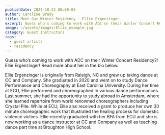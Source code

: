 ```yaml
---
publishDate: 2024-10-22 00:00:00
author: Caroline Brady
title: Meet Our Winter Residency - Ellie Ergenzinger
excerpt: Guess who’s coming to work with ADC on their Winter Concert Residency?! Ellie Ergenzinger!
image: ~/assets/images/Ellie_example.jpg
category: Guest Instructors
tags:
  - guest artists
  - residency
---
```


Guess who’s coming to work with ADC on their Winter Concert Residency?! Ellie Ergenzinger! Read more about her in the bio below.

Ellie Ergenzinger is originally from Raleigh, NC and grew up taking dance at CC and Company. She graduated in 2020 and went on to study Dance Performance and Choreography at East Carolina University. During her time at ECU, Ellie performed and choreographed in various dance performances. Last summer, she had the opportunity to study abroad in Amsterdam, where she learned repertoire from world renowned choreographers including Crystal Pite. While at ECU, Ellie also received a grant to produce her own 30 minute choreographic work that illustrated the healing process for domestic violence victims. Ellie recently graduated with her BFA from ECU and she is now working as a dance instructor at CC and Company as well as teaching dance part time at Broughton High School.
